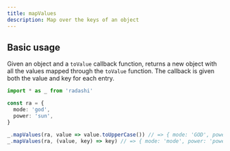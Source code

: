 ```yaml
---
title: mapValues
description: Map over the keys of an object
---
```


## Basic usage

Given an object and a `toValue` callback function, returns a new object with all the values
mapped through the `toValue` function. The callback is given both the value and key for each entry.

```ts
import * as _ from 'radashi'

const ra = {
  mode: 'god',
  power: 'sun',
}

_.mapValues(ra, value => value.toUpperCase()) // => { mode: 'GOD', power: 'SUN' }
_.mapValues(ra, (value, key) => key) // => { mode: 'mode', power: 'power' }
```
